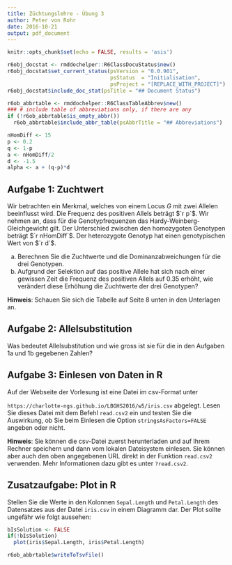 ```yaml
---
title: Züchtungslehre - Übung 3
author: Peter von Rohr
date: 2016-10-21
output: pdf_document
---
```


```r
knitr::opts_chunk$set(echo = FALSE, results = 'asis')
```

```r
r6obj_docstat <- rmddochelper::R6ClassDocuStatus$new()
r6obj_docstat$set_current_status(psVersion = "0.0.901",
                                 psStatus  = "Initialisation",
                                 psProject = "[REPLACE_WITH_PROJECT]")
r6obj_docstat$include_doc_stat(psTitle = "## Document Status")
```


```r
r6ob_abbrtable <- rmddochelper::R6ClassTableAbbrev$new()
### # include table of abbreviations only, if there are any
if (!r6ob_abbrtable$is_empty_abbr())
  r6ob_abbrtable$include_abbr_table(psAbbrTitle = "## Abbreviations")
```

```r
nHomDiff <- 15
p <- 0.2
q <- 1-p
a <- nHomDiff/2
d <- -1.5
alpha <- a + (q-p)*d
```

## Aufgabe 1: Zuchtwert
Wir betrachten ein Merkmal, welches von einem Locus $G$ mit zwei Allelen beeinflusst wird. Die Frequenz des positiven Allels beträgt $`r p`$. Wir nehmen an, dass für die Genotypfrequenzen das Hardy-Weinberg-Gleichgewicht gilt. Der Unterschied zwischen den homozygoten Genotypen beträgt $`r nHomDiff`$. Der heterozygote Genotyp hat einen genotypischen Wert von $`r d`$. 

a) Berechnen Sie die Zuchtwerte und die Dominanzabweichungen für die drei Genotypen.
b) Aufgrund der Selektion auf das positive Allele hat sich nach einer gewissen Zeit die Frequenz des positiven Allels auf $0.35$ erhöht, wie verändert diese Erhöhung die Zuchtwerte der drei Genotypen?

__Hinweis__: Schauen Sie sich die Tabelle auf Seite 8 unten in den Unterlagen an.



## Aufgabe 2: Allelsubstitution
Was bedeutet Allelsubstitution und wie gross ist sie für die in den Aufgaben 1a und 1b gegebenen Zahlen?


## Aufgabe 3: Einlesen von Daten in R
Auf der Webseite der Vorlesung ist eine Datei im csv-Format unter 

`https://charlotte-ngs.github.io/LBGHS2016/w5/iris.csv` abgelegt. Lesen Sie dieses Datei mit dem Befehl `read.csv2` ein und testen Sie die Auswirkung, ob Sie beim Einlesen die Option `stringsAsFactors=FALSE` angeben oder nicht.

__Hinweis__: Sie können die csv-Datei zuerst herunterladen und auf Ihrem Rechner speichern und dann vom lokalen Dateisystem einlesen. Sie können aber auch den oben angegebenen URL direkt in der Funktion `read.csv2` verwenden. Mehr Informationen dazu gibt es unter `?read.csv2`.



## Zusatzaufgabe: Plot in R
Stellen Sie die Werte in den Kolonnen `Sepal.Length` und `Petal.Length` des Datensatzes aus der Datei `iris.csv` in einem Diagramm dar. Der Plot sollte ungefähr wie folgt aussehen:

```r
bIsSolution <- FALSE
if(!bIsSolution)
  plot(iris$Sepal.Length, iris$Petal.Length)
```


```r
r6ob_abbrtable$writeToTsvFile()
```
<!-- END of document                 -- 
  -- Below this must not be anything -->
